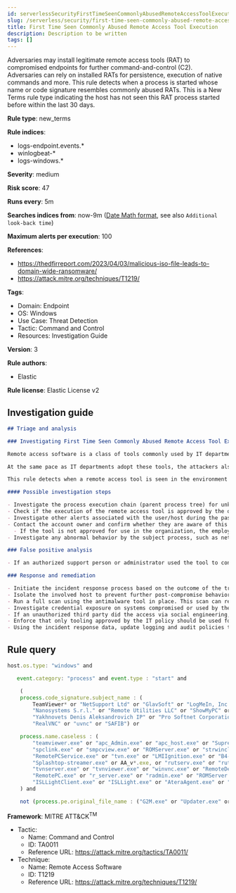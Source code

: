 ```yaml
---
id: serverlessSecurityFirstTimeSeenCommonlyAbusedRemoteAccessToolExecution
slug: /serverless/security/first-time-seen-commonly-abused-remote-access-tool-execution
title: First Time Seen Commonly Abused Remote Access Tool Execution
description: Description to be written
tags: []
---
```


<div id="first-time-seen-commonly-abused-remote-access-tool-execution"></div>

Adversaries may install legitimate remote access tools (RAT) to compromised endpoints for further command-and-control (C2). Adversaries can rely on installed RATs for persistence, execution of native commands and more. This rule detects when a process is started whose name or code signature resembles commonly abused RATs. This is a New Terms rule type indicating the host has not seen this RAT process started before within the last 30 days.

**Rule type**: new_terms

**Rule indices**: 

* logs-endpoint.events.*
* winlogbeat-*
* logs-windows.*

**Severity**: medium

**Risk score**: 47

**Runs every**: 5m

**Searches indices from**: now-9m ([Date Math format](((ref))/common-options.html#date-math), see also <DocLink id="serverlessSecurityRulesUiCreate" section="set-the-rules-schedule">`Additional look-back time`</DocLink>)

**Maximum alerts per execution**: 100

**References**: 

* https://thedfirreport.com/2023/04/03/malicious-iso-file-leads-to-domain-wide-ransomware/
* https://attack.mitre.org/techniques/T1219/

**Tags**: 

* Domain: Endpoint
* OS: Windows
* Use Case: Threat Detection
* Tactic: Command and Control
* Resources: Investigation Guide

**Version**: 3

**Rule authors**: 

* Elastic

**Rule license**: Elastic License v2

## Investigation guide

```markdown
## Triage and analysis

### Investigating First Time Seen Commonly Abused Remote Access Tool Execution

Remote access software is a class of tools commonly used by IT departments to provide support by connecting securely to users' computers. Remote access is an ever-growing market where new companies constantly offer new ways of quickly accessing remote systems.

At the same pace as IT departments adopt these tools, the attackers also adopt them as part of their workflow to connect into an interactive session, maintain access with legitimate software as a persistence mechanism, drop malicious software, etc.

This rule detects when a remote access tool is seen in the environment for the first time in the last 15 days, enabling analysts to investigate and enforce the correct usage of such tools.

#### Possible investigation steps

- Investigate the process execution chain (parent process tree) for unknown processes. Examine their executable files for prevalence, whether they are located in expected locations, and if they are signed with valid digital signatures.
- Check if the execution of the remote access tool is approved by the organization's IT department.
- Investigate other alerts associated with the user/host during the past 48 hours.
- Contact the account owner and confirm whether they are aware of this activity.
  - If the tool is not approved for use in the organization, the employee could have been tricked into installing it and providing access to a malicious third party. Investigate whether this third party could be attempting to scam the end-user or gain access to the environment through social engineering.
- Investigate any abnormal behavior by the subject process, such as network connections, registry or file modifications, and any spawned child processes.

### False positive analysis

- If an authorized support person or administrator used the tool to conduct legitimate support or remote access, consider reinforcing that only tooling approved by the IT policy should be used. The analyst can dismiss the alert if no other suspicious behavior is observed involving the host or users.

### Response and remediation

- Initiate the incident response process based on the outcome of the triage.
- Isolate the involved host to prevent further post-compromise behavior.
- Run a full scan using the antimalware tool in place. This scan can reveal additional artifacts left in the system, persistence mechanisms, and malware components.
- Investigate credential exposure on systems compromised or used by the attacker to ensure all compromised accounts are identified. Reset passwords for these accounts and other potentially compromised credentials, such as email, business systems, and web services.
- If an unauthorized third party did the access via social engineering, consider improvements to the security awareness program.
- Enforce that only tooling approved by the IT policy should be used for remote access purposes and only by authorized staff.
- Using the incident response data, update logging and audit policies to improve the mean time to detect (MTTD) and the mean time to respond (MTTR).

```

## Rule query

```js
host.os.type: "windows" and

   event.category: "process" and event.type : "start" and

    (
    process.code_signature.subject_name : (
        TeamViewer* or "NetSupport Ltd" or "GlavSoft" or "LogMeIn, Inc." or "Ammyy LLC" or
        "Nanosystems S.r.l." or "Remote Utilities LLC" or "ShowMyPC" or "Splashtop Inc." or
        "Yakhnovets Denis Aleksandrovich IP" or "Pro Softnet Corporation" or "BeamYourScreen GmbH" or
        "RealVNC" or "uvnc" or "SAFIB") or

    process.name.caseless : (
        "teamviewer.exe" or "apc_Admin.exe" or "apc_host.exe" or "SupremoHelper.exe" or "rfusclient.exe" or
        "spclink.exe" or "smpcview.exe" or "ROMServer.exe" or "strwinclt.exe" or "RPCSuite.exe" or "RemotePCDesktop.exe" or
        "RemotePCService.exe" or "tvn.exe" or "LMIIgnition.exe" or "B4-Service.exe" or "Mikogo-Service.exe" or "AnyDesk.exe" or
        "Splashtop-streamer.exe" or AA_v*.exe, or "rutserv.exe" or "rutview.exe" or "vncserver.exe" or "vncviewer.exe" or
        "tvnserver.exe" or "tvnviewer.exe" or "winvnc.exe" or "RemoteDesktopManager.exe" or "LogMeIn.exe" or ScreenConnect*.exe or
        "RemotePC.exe" or "r_server.exe" or "radmin.exe" or "ROMServer.exe" or "ROMViewer.exe" or "DWRCC.exe" or "AeroAdmin.exe" or
        "ISLLightClient.exe" or "ISLLight.exe" or "AteraAgent.exe" or "SRService.exe")
	) and

	not (process.pe.original_file_name : ("G2M.exe" or "Updater.exe" or "powershell.exe") and process.code_signature.subject_name : "LogMeIn, Inc.")

```

**Framework**: MITRE ATT&CK<sup>TM</sup>

* Tactic:
    * Name: Command and Control
    * ID: TA0011
    * Reference URL: https://attack.mitre.org/tactics/TA0011/
* Technique:
    * Name: Remote Access Software
    * ID: T1219
    * Reference URL: https://attack.mitre.org/techniques/T1219/

